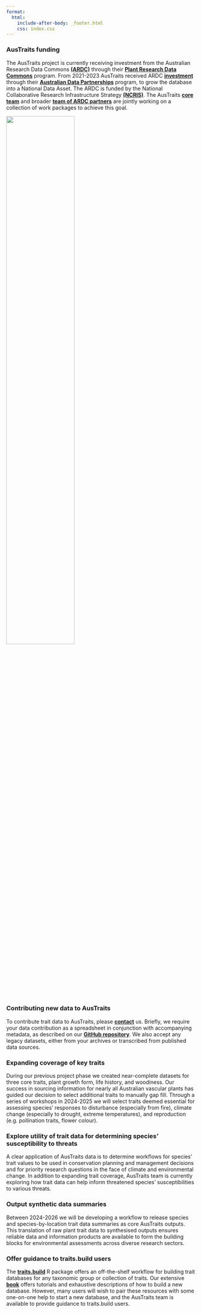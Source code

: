 ```yaml
---
format:
  html:
    include-after-body: _footer.html
    css: index.css
---
```

### AusTraits funding
The AusTraits project is currently receiving investment from the Australian Research Data Commons **[(ARDC)](https://ardc.edu.au)** through their **[Plant Research Data Commons](https://ardc.edu.au/planet-research-data-commons/)** program. From 2021-2023 AusTraits received ARDC **[investment](https://doi.org/10.47486/DP720)** through their **[Australian Data Partnerships](https://ardc.edu.au/program/australian-data-partnerships/)** program, to grow the database into a National Data Asset. The ARDC is funded by the National Collaborative Research Infrastructure Strategy **[(NCRIS)](https://www.education.gov.au/ncris)**. The AusTraits **[core team](#04_team)** and broader **[team of ARDC partners](team_subpage/)** are jointly working on a collection of work packages to achieve this goal.

::: {.img-float}
<a href="https://ardc.edu.au">
![](images/ARDC-NCRIS.png){width=60% fig-align="center"}
</a>
:::

### Contributing new data to AusTraits
To contribute trait data to AusTraits, please **[contact](#08_contact)** us. Briefly, we require your data contribution as a spreadsheet in conjunction with accompanying metadata, as described on our **[GitHub repository](https://github.com/traitecoevo/austraits.build#contributing-to-austraits)**.
We also accept any legacy datasets, either from your archives or transcribed from published data sources.

### Expanding coverage of key traits
During our previous project phase we created near-complete datasets for three core traits, plant growth form, life history, and woodiness. Our success in sourcing information for nearly all Australian vascular plants has guided our decision to select additional traits to manually gap fill. Through a series of workshops in 2024-2025 we will select traits deemed essential for assessing species’ responses to disturbance (especially from fire), climate change (especially to drought, extreme temperatures), and reproduction (e.g. pollination traits, flower colour).

### Explore utility of trait data for determining species' susceptibility to threats
A clear application of AusTraits data is to determine workflows for species' trait values to be used in conservation planning and management decisions and for priority research questions in the face of climate and environmental change. In addition to expanding trait coverage, AusTraits team is currently exploring how trait data can help inform threatened species' susceptibilities to various threats.

### Output synthetic data summaries
Between 2024-2026 we will be developing a workflow to release species and species-by-location trait data summaries as core AusTraits outputs. This translation of raw plant trait data to synthesised outputs ensures reliable data and information products are available to form the building blocks for environmental assessments across diverse research sectors.

### Offer guidance to traits.build users
The **[traits.build](https://github.com/traitecoevo/traits.build)** R package offers an off-the-shelf workflow for building trait databases for any taxonomic group or collection of traits. Our extensive **[book](https://traitecoevo.github.io/traits.build-book/)** offers tutorials and exhaustive descriptions of how to build a new database. However, many users will wish to pair these resources with some one-on-one help to start a new database, and the AusTraits team is available to provide guidance to traits.build users.

